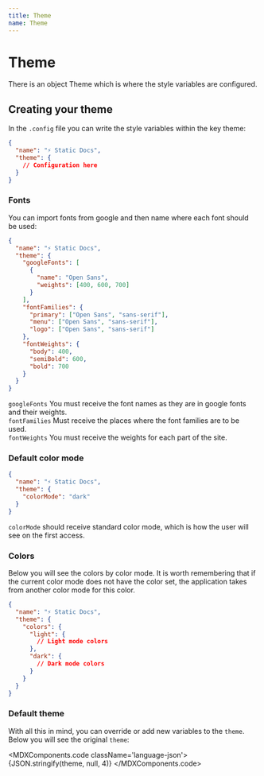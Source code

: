 ```yaml
---
title: Theme
name: Theme
---
```



# Theme

There is an object Theme which is where the style variables are configured.

## Creating your theme

In the `.config` file you can write the style variables within the key theme:

```json
{
  "name": "⚡ Static Docs",
  "theme": {
    // Configuration here
  }
}
```

### Fonts

You can import fonts from google and then name where each font should be used:

```json
{
  "name": "⚡ Static Docs",
  "theme": {
    "googleFonts": [
      {
        "name": "Open Sans",
        "weights": [400, 600, 700]
      }
    ],
    "fontFamilies": {
      "primary": ["Open Sans", "sans-serif"],
      "menu": ["Open Sans", "sans-serif"],
      "logo": ["Open Sans", "sans-serif"]
    },
    "fontWeights": {
      "body": 400,
      "semiBold": 600,
      "bold": 700
    }
  }
}
```

`googleFonts` You must receive the font names as they are in google fonts and their weights.  
`fontFamilies` Must receive the places where the font families are to be used.  
`fontWeights` You must receive the weights for each part of the site.

### Default color mode

```json
{
  "name": "⚡ Static Docs",
  "theme": {
    "colorMode": "dark"
  }
}
```

`colorMode` should receive standard color mode, which is how the user will see on the first access.

### Colors

Below you will see the colors by color mode. It is worth remembering that if the current color mode does not have the color set, the application takes from another color mode for this color.

```json
{
  "name": "⚡ Static Docs",
  "theme": {
    "colors": {
      "light": {
        // Light mode colors
      },
      "dark": {
        // Dark mode colors
      }
    }
  }
}
```

### Default theme

With all this in mind, you can override or add new variables to the `theme`. Below you will see the original `theme`:

<MDXComponents.code className='language-json'>
  {JSON.stringify(theme, null, 4)}
</MDXComponents.code>

